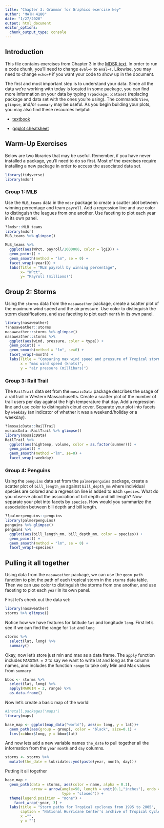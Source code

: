 ```yaml
---
title: "Chapter 3: Grammar for Graphics exercise key"
author: "MATH 4180"
date: "1/27/2020"
output: html_document
editor_options: 
  chunk_output_type: console
---
```


## Introduction
This file contains exercises from Chapter 3 in the [MDSR text](https://mdsr-book.github.io/mdsr2e/ch-vizII.html#datavizII-exercises). In order to run a code chunk, you'll need to change `eval=F` to `eval=T`. Likewise, you may need to change `echo=F` if you want your code to show up in the document. 

The first and most important step is to understand your data. Since all the data we're working with today is located in some package, you can find more information on your data by typing `??package::dataset` (replacing package and data set with the ones you're using). The commands `View`, `glimpse`, and/or `summary` may be useful. As you begin building your plots, you may also find these resources helpful:

- [textbook](https://mdsr-book.github.io/mdsr2e/ch-vizII.html#datavizII-exercises)

- [ggplot cheatsheet](https://rstudio.com/wp-content/uploads/2015/03/ggplot2-cheatsheet.pdf)


## Warm-Up Exercises 

Below are two libraries that may be useful. Remember, if you have never installed a package, you'll need to do so first. Most of the exercises require installing a new package in order to access the associated data set.

```r
library(tidyverse)
library(mdsr)
```

### Group 1: MLB

Use the `MLB_teams` data in the `mdsr` package to create a scatter plot between winning percentage and team `payroll`. Add a regression line and use color to distinguish the leagues from one another. Use faceting to plot each year in its own panel.

```r
??mdsr::MLB_teams
library(mdsr)
MLB_teams %>% glimpse()

MLB_teams %>%
  ggplot(aes(WPct, payroll/1000000, color = lgID)) +
  geom_point() +
  geom_smooth(method = "lm", se = 0) +
  facet_wrap(~yearID) +
  labs(Title = "MLB payroll by winning percentage",
       x= "WPct",
       y= "Payroll (millions)")

```


## Group 2: Storms

Using the `storms` data from the `nasaweather` package, create a scatter plot of the  maximum wind speed and the air pressure. Use color to distinguish the storm classifications, and use faceting to plot each `month` in its own panel. 

```r
library(nasaweather)
??nasaweather::storms
nasaweather::storms %>% glimpse()
nasaweather::storms %>%
  ggplot(aes(wind, pressure, color = type)) +
  geom_point() +
  geom_smooth(method = "lm", se=0) +
  facet_wrap(~month) +
  labs(Title = "Comparing max wind speed and pressure of Tropical storms",
       x = "max wind speed (knots)",
       y = "air pressure (millibars)")
```

### Group 3: Rail Trail

The `RailTrail` data set from the `mosaicData` package describes the usage of a rail trail in Western Massachusetts. Create a scatter plot of the number of trail users per day against the high temperature that day. Add a regression line and use color to distinguish cloud cover. Separate your plot into facets by `weekday` (an indicator of whether it was a weekend/holiday or a weekday). 

```r
??mosaicData::RailTrail
mosaicData::RailTrail %>% glimpse()
library(mosaicData)
RailTrail %>% 
  ggplot(aes(hightemp, volume, color = as.factor(summer))) +
  geom_point() +
  geom_smooth(method ="lm", se=0) +
  facet_wrap(~weekday) 
````


### Group 4: Penguins

Using the `penguins` data set from the `palmerpenguins` package, create a scatter plot of `bill_length_mm` against `bill_depth_mm` where individual species are colored and a regression line is added to each `species`. What do you observe about the association of bill depth and bill length? Now separate your plot into facets by `species`. How would you summarize the association between bill depth and bill length.

```r
??palmerpenguins::penguins
library(palmerpenguins)
penguins %>% glimpse()
penguins %>%
  ggplot(aes(bill_length_mm, bill_depth_mm, color = species)) +
  geom_point() +
  geom_smooth(method = "lm", se = 0) +
  facet_wrap(~species)
```


## Pulling it all together

Using data from the `nasaweather` package, we can use the `geom_path` function to plot the path of each tropical storm in the `storms` data table. Then we can use color to distinguish the storms from one another, and use faceting to plot each `year` in its own panel.

First let's check out the data set:

```r
library(nasaweather)
storms %>% glimpse()
```

Notice how we have features for latitude `lat` and longitude `long`. First let's see if we can find the range for `lat` and `long`
```r
storms %>% 
  select(lat, long) %>% 
  summary()
```

Okay, now let's store just min and max as a data frame. The `apply` function includes `MARGINS = 2` to say we want to write lat and long as the column names, and includes the function `range` to take only Min and Max values from `summary`
```r
bbox <- storms %>%
  select(lat, long) %>%
  apply(MARGIN = 2, range) %>%
  as.data.frame()
```

Now let's create a basic map of the world
```r
#install.packages("maps")
library(maps)

base_map <- ggplot(map_data("world"), aes(x= long, y = lat))+
  geom_path(aes(group = group), color = "black", size=0.1) +
  lims(x=bbox$long, y = bbox$lat)
```

And now lets add a new variable names `the_date` to pull together all the information from the `year` `month` and `day` columns.
```r
storms <- storms %>%
  mutate(the_date = lubridate::ymd(paste(year, month, day)))
```

Putting it all together
```r
base_map +
  geom_path(data = storms, aes(color = name, alpha = 0.1),
            arrow = arrow(angle=90, length = unit(0.1,"inches"), ends = "last",
                          type = "closed")) +
  theme(legend.position = "none") +
    facet_wrap(~year, 3) +
  labs(title = "Storm paths for Tropical cyclones from 1995 to 2005", 
       caption = "National Hurricane Center's archive of Tropical Cyclone Reports (http://www.nhc.noaa.gov/).",
       x ="", 
       y = "")
```

